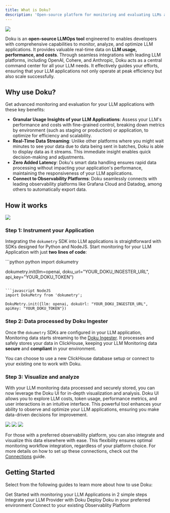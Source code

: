 ```yaml
---
title: What is Doku?
description: 'Open-source platform for monitoring and evaluating LLMs at scale'
---
```


<Frame>
    <img src="https://github.com/dokulabs/.github/blob/main/profile/assets/doku-client-1.jpg?raw=true" />
</Frame>

Doku is an **open-source LLMOps tool** engineered to enables developers with comprehensive capabilities to monitor, analyze, and optimize LLM applications. It provides valuable real-time data on **LLM usage, performance, and costs**. Through seamless integrations with leading LLM platforms, including OpenAI, Cohere, and Anthropic, Doku acts as a central command center for all your LLM needs. It effectively guides your efforts, ensuring that your LLM applications not only operate at peak efficiency but also scale successfully.

## Why use Doku?
Get advanced monitoring and evaluation for your LLM applications with these key benefits:

- **Granular Usage Insights of your LLM Applications**: Assess your LLM's performance and costs with fine-grained control, breaking down metrics by environment (such as staging or production) or application, to optimize for efficiency and scalability.
- **Real-Time Data Streaming**: Unlike other platforms where you might wait minutes to see your data due to data being sent in batches, Doku is able to display data as it streams. This immediate insight enables quick decision-making and adjustments.
- **Zero Added Latency**: Doku's smart data handling ensures rapid data processing without impacting your application's performance, maintaining the responsiveness of your LLM applications.
- **Connect to Observability Platforms**: Doku seamlessly connects with leading observability platforms like Grafana Cloud and Datadog, among others to automatically export data. 

## How it works
<Frame>
  <img src="https://raw.githubusercontent.com/dokulabs/.github/main/profile/assets/banner.gif" />
</Frame>

### Step 1: Instrument your Application
Integrating the `dokumetry` SDK into LLM applications is straightforward with SDKs designed for Python and NodeJS. Start monitoring for your LLM Application with just **two lines of code**: 

<CodeGroup>
```python python
import dokumetry

dokumetry.init(llm=openai, doku_url="YOUR_DOKU_INGESTER_URL", api_key="YOUR_DOKU_TOKEN")
```

```javascript NodeJS
import DokuMetry from 'dokumetry';

DokuMetry.init({llm: openai, dokuUrl: "YOUR_DOKU_INGESTER_URL", apiKey: "YOUR_DOKU_TOKEN"})
```
</CodeGroup>

### Step 2: Data processed by Doku Ingester
Once the `dokumetry` SDKs are configured in your LLM application, Monitoring data starts streaming to the [Doku Ingester](https://github.com/dokulabs/doku/tree/main/src/ingester#readme). It processes and safely stores your data in ClickHouse, keeping your LLM Monitoring data **secure** and **compliant** in your environment.

You can choose to use a new ClickHouse database setup or connect to your existing one to work with Doku. 

### Step 3: Visualize and analyze
With your LLM monitoring data processed and securely stored, you can now leverage the Doku UI for in-depth visualization and analysis. Doku UI allows you to explore LLM costs, token usage, performance metrics, and user interactions in an intuitive interface. This powerful tool enhances your ability to observe and optimize your LLM applications, ensuring you make data-driven decisions for improvement.

<Frame>
    <img src="https://github.com/dokulabs/.github/blob/main/profile/assets/doku-client-1.jpg?raw=true" />
    <img src="https://github.com/dokulabs/.github/blob/main/profile/assets/doku-client-2.jpg?raw=true" />
    <img src="https://github.com/dokulabs/.github/blob/main/profile/assets/doku-client-3.jpg?raw=true" />
</Frame>

For those with a preferred observability platform, you can also integrate and visualize this data elsewhere with ease. This flexibility ensures optimal monitoring workflow integration, regardless of your platform choice. For more details on how to set up these connections, check out the [Connections](/latest/connections/intro) guide.
## Getting Started
Select from the following guides to learn more about how to use Doku:

<CardGroup cols={2}>
<Card title="Quickstart" href="/latest/quickstart" icon='bolt'>
Get Started with monitoring your LLM Applications in 2 simple steps
</Card>
<Card title="Integrations" href="/latest/integrations/introduction" icon='circle-nodes'>
Integrate your LLM Provider with Doku 
</Card>
<Card title="Installation" href="/latest/installation" icon='circle-down'>
Deploy Doku in your preferred environment 
</Card>
<Card title="Connections" href="/latest/connections/intro" icon='link'>
Connect to your existing Observablity Platform
</Card>
</CardGroup>